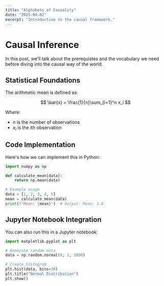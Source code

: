 ```yaml
---
title: "Alphabets of Causality"
date: "2025-04-02"
excerpt: "Introduction to the causal framework."
---
```


# Causal Inference

In this post, we'll talk about the prerequistes and the vocabulary we need before diving into the causal way of the world.

## Statistical Foundations

The arithmetic mean is defined as:

$$
\bar{x} = \frac{1}{n}\sum_{i=1}^n x_i
$$

Where:

- $n$ is the number of observations
- $x_i$ is the $i$th observation

## Code Implementation

Here's how we can implement this in Python:

```python
import numpy as np

def calculate_mean(data):
    return np.mean(data)

# Example usage
data = [1, 2, 3, 4, 5]
mean = calculate_mean(data)
print(f"Mean: {mean}")  # Output: Mean: 3.0
```

## Jupyter Notebook Integration

You can also run this in a Jupyter notebook:

```python
import matplotlib.pyplot as plt

# Generate random data
data = np.random.normal(0, 1, 1000)

# Create histogram
plt.hist(data, bins=30)
plt.title("Normal Distribution")
plt.show()
```
